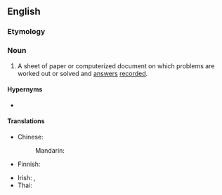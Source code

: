 ==English==

===Etymology===
{{compound|work|sheet|lang=en}}

===Noun===
{{en-noun}}

# A sheet of paper or computerized document on which problems are worked out or solved and [[answer]]s [[record]]ed.

====Hypernyms====
* {{l|en|sheet}}

====Translations====
{{trans-top|sheet on which problems are worked out}}
* Chinese:
*: Mandarin: {{t+|cmn|工作表|tr=gōngzuòbiǎo|sc=Hans}}
* Finnish: {{t|fi|työkirja}}
{{trans-mid}}
* Irish: {{t|ga|bileog oibre|f}}, {{t|ga|bileog shaothair|f}}
* Thai: {{t|th|ตารางทำการ|sc=Thai}}
{{trans-bottom}}